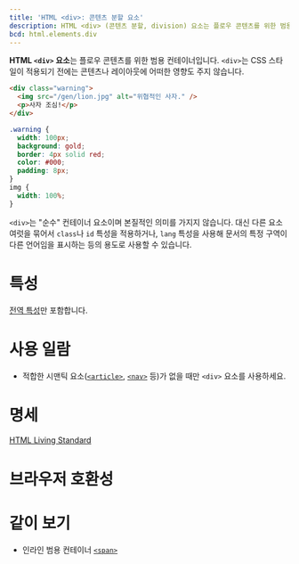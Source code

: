 ```yaml
---
title: 'HTML <div>: 콘텐츠 분할 요소'
description: HTML <div> (콘텐츠 분할, division) 요소는 플로우 콘텐츠를 위한 범용 컨테이너입니다.
bcd: html.elements.div
---
```


**HTML `<div>` 요소**는 플로우 콘텐츠를 위한 범용 컨테이너입니다. `<div>`는 CSS 스타일이 적용되기 전에는 콘텐츠나 레이아웃에 어떠한 영향도 주지 않습니다.

<HTMLDemo height={200}>

```html
<div class="warning">
  <img src="/gen/lion.jpg" alt="위협적인 사자." />
  <p>사자 조심!</p>
</div>
```

```css
.warning {
  width: 100px;
  background: gold;
  border: 4px solid red;
  color: #000;
  padding: 8px;
}
img {
  width: 100%;
}
```

</HTMLDemo>

`<div>`는 "순수" 컨테이너 요소이며 본질적인 의미를 가지지 않습니다. 대신 다른 요소 여럿을 묶어서 `class`나 `id` 특성을 적용하거나, `lang` 특성을 사용해 문서의 특정 구역이 다른 언어임을 표시하는 등의 용도로 사용할 수 있습니다.

# 특성

[전역 특성](/docs/Web/HTML/Global_attributes)만 포함합니다.

# 사용 일람

- 적합한 시맨틱 요소([`<article>`](./article), [`<nav>`](./nav) 등)가 없을 때만 `<div>` 요소를 사용하세요.

# 명세

[HTML Living Standard](https://html.spec.whatwg.org/multipage/grouping-content.html#the-div-element)

# 브라우저 호환성

<BrowserCompat data={props.bcd} />

# 같이 보기

- 인라인 범용 컨테이너 [`<span>`](./span)
